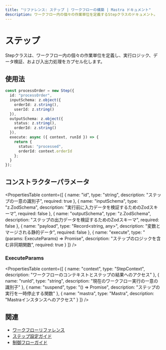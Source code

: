```yaml
---
title: "リファレンス: ステップ | ワークフローの構築 | Mastra ドキュメント"
description: ワークフロー内の個々の作業単位を定義するStepクラスのドキュメント。
---
```

# ステップ

Stepクラスは、ワークフロー内の個々の作業単位を定義し、実行ロジック、データ検証、および入出力処理をカプセル化します。

## 使用法

```typescript
const processOrder = new Step({
  id: "processOrder",
  inputSchema: z.object({
    orderId: z.string(),
    userId: z.string()
  }),
  outputSchema: z.object({
    status: z.string(),
    orderId: z.string()
  }),
  execute: async ({ context, runId }) => {
    return {
      status: "processed",
      orderId: context.orderId
    };
  }
});
```

## コンストラクターパラメータ

<PropertiesTable
  content={[
    {
      name: "id",
      type: "string",
      description: "ステップの一意の識別子",
      required: true
    },
    {
      name: "inputSchema",
      type: "z.ZodSchema",
      description: "実行前に入力データを検証するためのZodスキーマ",
      required: false
    },
    {
      name: "outputSchema",
      type: "z.ZodSchema",
      description: "ステップの出力データを検証するためのZodスキーマ",
      required: false
    },
    {
      name: "payload",
      type: "Record<string, any>",
      description: "変数とマージされる静的データ",
      required: false
    },
    {
      name: "execute",
      type: "(params: ExecuteParams) => Promise<any>",
      description: "ステップのロジックを含む非同期関数",
      required: true
    }
  ]}
/>

### ExecuteParams

<PropertiesTable
  content={[
    {
      name: "context",
      type: "StepContext",
      description: "ワークフローのコンテキストとステップの結果へのアクセス"
    },
    {
      name: "runId",
      type: "string",
      description: "現在のワークフロー実行の一意の識別子"
    },
    {
      name: "suspend",
      type: "() => Promise<void>",
      description: "ステップの実行を一時停止する関数"
    },
    {
      name: "mastra",
      type: "Mastra",
      description: "Mastraインスタンスへのアクセス"
    }
  ]}
/>

## 関連

- [ワークフローリファレンス](./workflow.mdx)
- [ステップ設定ガイド](../../docs/workflows/steps.mdx)
- [制御フローガイド](../../docs/workflows/control-flow.mdx)

